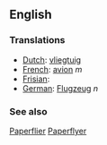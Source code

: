 ==English==

===Translations===
*[[Dutch]]: [[vliegtuig]]
*[[French]]: [[avion]] ''m''
*[[Frisian]]: [[]]
*[[German]]: [[Flugzeug]] ''n''

===See also===
[[Paperflier]] [[Paperflyer]]